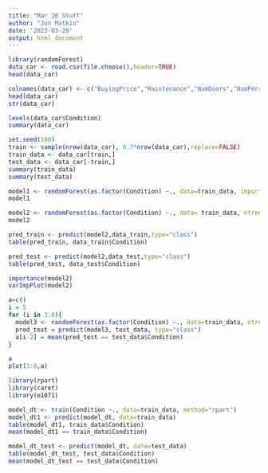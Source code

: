 ```yaml
---
title: "Mar 28 Stuff"
author: "Jon Matkin"
date: '2023-03-28'
output: html_document
---
```


```r
library(randomForest)
data_car <- read.csv(file.choose(),header=TRUE)
head(data_car)
```

```r
colnames(data_car) <- c("BuyingPrice","Maintenance","NumDoors","NumPersons","BootSpace","Safety","Condition")
head(data_car)
str(data_car)
```

```r
levels(data_car$Condition)
summary(data_car)
```
```r
set.seed(100)
train <- sample(nrow(data_car), 0.7*nrow(data_car),replace=FALSE)
train_data <- data_car[train,]
test_data <- data_car[-train,]
summary(train_data)
summary(test_data)
```

```r
model1 <- randomForest(as.factor(Condition) ~., data=train_data, importance=TRUE)
model1
```
```r
model2 <- randomForest(as.factor(Condition) ~., data= train_data, ntree=500, mtry = 6, importance=TRUE)
model2
```

```r
pred_train <- predict(model2,data_train,type="class")
table(pred_train, data_train$Condition)
```

```r
pred_test <- predict(model2,data_test,type="class")
table(pred_test, data_test$Condition)
```

```r
importance(model2)
varImpPlot(model2)
```

```r
a=c()
i = 5
for (i in 3:8){
  model3 <- randomForest(as.factor(Condition) ~., data=train_data, ntree=500, mtry=i, importance=TRUE)
  pred_test = predict(model3, test_data, type="class")
  a[i-2] = mean(pred_test == test_data$Condition)
}

a
plot(3:8,a)
```

```r
library(rpart)
library(caret)
library(e1071)

model_dt <- train(Condition ~., data=train_data, method="rpart")
model_dt1 <- predict(model_dt, data=train_data)
table(model_dt1, train_data$Condition)
mean(model_dt1 == train_data$Condition)

model_dt_test <- predict(model_dt, data=test_data)
table(model_dt_test, test_data$Condition)
mean(model_dt_test == test_data$Condition)
```


